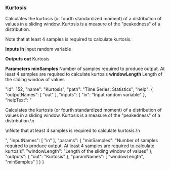 ### Kurtosis

Calculates the kurtosis (or fourth standardized moment) of a distribution of values in a sliding window. Kurtosis is a measure of the "peakedness" of a distribution.
  


Note that at least 4 samples is required to calculate kurtosis.

**Inputs**
**in**
Input random variable


**Outputs**
**out**
Kurtosis


**Parameters**
**minSamples**
Number of samples required to produce output. At least 4 samples are required to calculate kurtosis
**windowLength**
Length of the sliding window of values


  "id": 152,
  "name": "Kurtosis",
  "path": "Time Series: Statistics",
  "help": {
    "outputNames": [
      "out"
    ],
    "inputs": {
      "in": "Input random variable"
    },
    "helpText": "<p>Calculates the kurtosis (or fourth standardized moment) of a distribution of values in a sliding window. Kurtosis is a measure of the \"peakedness\" of a distribution.\n</p><p>\nNote that at least 4 samples is required to calculate kurtosis.\n</p>",
    "inputNames": [
      "in"
    ],
    "params": {
      "minSamples": "Number of samples required to produce output. At least 4 samples are required to calculate kurtosis",
      "windowLength": "Length of the sliding window of values"
    },
    "outputs": {
      "out": "Kurtosis"
    },
    "paramNames": [
      "windowLength",
      "minSamples"
    ]
  }
}